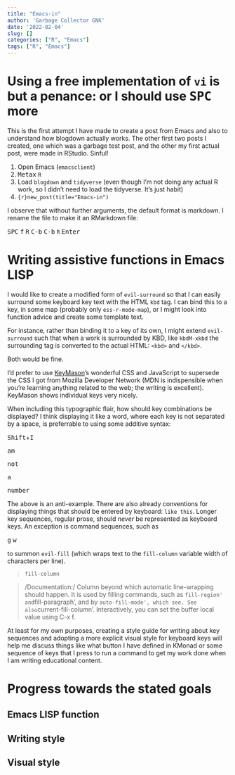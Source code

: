 ```yaml
---
title: "Emacs-in"
author: 'Garbage Collector GNK'
date: '2022-02-04'
slug: []
categories: ["R", "Emacs"]
tags: ["R", "Emacs"]
---
```


# Using a free implementation of `vi` is but a penance: or I should use <kbd>SPC</kbd> more
This is the first attempt I have made to create a post from Emacs and also to
understand how blogdown actually works. The other first two posts I created, one
which was a garbage test post, and the other my first actual post, were made in
RStudio. Sinful!

1. Open Emacs (`emacsclient`)
2. <kbd>Meta</kbd><kbd>x</kbd> `R`
3. Load `blogdown` and `tidyverse` (even though I'm not doing any actual R work, so I didn't need to load the tidyverse. It's just habit)
4. ```{r}new_post(title="Emacs-in")```

I observe that without further arguments, the default format is markdown. I rename the file to make it an RMarkdown file:

<kbd>SPC</kbd> <kbd>f</kbd> <kbd>R</kbd>
<kbd>C-b</kbd> <kbd>C-b</kbd>
`R`
<kbd>Enter</kbd>


# Writing assistive functions in Emacs LISP
I would like to create a modified form of `evil-surround` so that I can easily
surround some keyboard key text with the HTML `kbd` tag. I can bind this to a
key, in some map (probably only `ess-r-mode-map`), or I might look into function
advice and create some template text.

For instance, rather than binding it to a key of its own, I might extend
`evil-surround` such that when a work is surrounded by KBD, like `kbdM-xkbd` the
surrounding tag is converted to the actual HTML: `<kbd>` and `</kbd>`.

Both would be fine.

I'd prefer to use
[KeyMason](http://www.miragecraft.com/projects/keymason.html)'s wonderful CSS
and JavaScript to supersede the CSS I got from Mozilla Developer Network (MDN is
indispensible when you're learning anything related to the web; the writing is
excellent). KeyMason shows individual keys very nicely.

When including this typographic flair, how should key combinations be displayed?
I think displaying it like a word, where each key is not separated by a space,
is preferrable to using some additive syntax:

<p><kbd>Shift</kbd>$+$<kbd>I</kbd></p>
<p><kbd>a</kbd><kbd>m</kbd></p>
<p><kbd>n</kbd><kbd>o</kbd><kbd>t</kbd></p>
<p><kbd>a</kbd></p>
<p><kbd>n</kbd><kbd>u</kbd><kbd>m</kbd><kbd>b</kbd><kbd>e</kbd><kbd>r</kbd></p>

The above is an anti-example. There are also already conventions for displaying
things that should be entered by keyboard: `like this`. Longer key sequences,
regular prose, should *never* be represented as keyboard keys. An exception is
command sequences, such as

<p><kbd>g</kbd> <kbd>w</kbd></p>

to summon `evil-fill` (which wraps text to the `fill-column` variable width of
characters per line).

> `fill-column`

> /Documentation:/ Column beyond which automatic line-wrapping should happen. It
is used by filling commands, such as `fill-region' and `fill-paragraph', and by
`auto-fill-mode', which see. See also `current-fill-column'. Interactively, you
can set the buffer local value using C-x f.

At least for my own purposes, creating a style guide for writing about key
sequences and adopting a more explicit visual style for keyboard keys will help
me discuss things like what button I have defined in KMonad or some sequence of
keys that I press to run a command to get my work done when I am writing
educational content.

# Progress towards the stated goals
## Emacs LISP function
## Writing style
## Visual style
